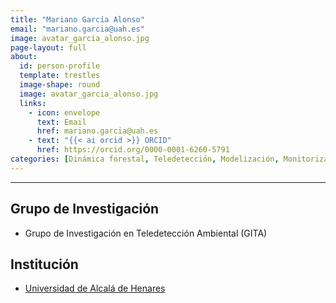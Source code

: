 ```yaml
---
title: "Mariano García Alonso"
email: "mariano.garcia@uah.es"  
image: avatar_garcia_alonso.jpg
page-layout: full
about: 
  id: person-profile
  template: trestles
  image-shape: round
  image: avatar_garcia_alonso.jpg
  links:
    - icon: envelope
      text: Email
      href: mariano.garcia@uah.es
    - text: "{{< ai orcid >}} ORCID"
      href: https://orcid.org/0000-0001-6260-5791
categories: [Dinámica forestal, Teledetección, Modelización, Monitorización]
---
```

 
<hr>

:::{#person-profile}

## Grupo de Investigación
- Grupo de Investigación en Teledetección Ambiental (GITA)

## Institución
- [Universidad de Alcalá de Henares](https://www.uah.es)

:::
